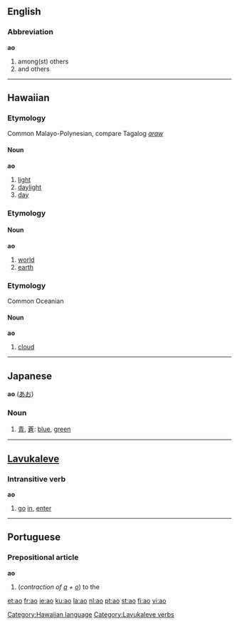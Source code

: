 {{see|AO|.a'o|áo|ào|ǎo|ÄO|āo}}
==English==

===Abbreviation===
'''ao'''

# among(st) others
# and others

----

==Hawaiian==

===Etymology===
Common Malayo-Polynesian, compare Tagalog ''[[araw]]''

====Noun====
'''ao'''

# [[light]]
# [[daylight]]
# [[day]]

===Etymology===

====Noun====
'''ao'''

# [[world]]
# [[earth]]

===Etymology===
Common Oceanian

====Noun====
'''ao'''

# [[cloud]]

[[Category:Hawaiian language]]

----

==Japanese==
'''ao''' ([[あお]])

===Noun===
# [[青]], [[蒼]]: [[blue]], [[green]]

{{ja-attention|needs POS template to categorize|key=c|tcat=romaji}}

----

==[[Lavukaleve]]==

===Intransitive verb===
'''ao'''

# [[go]] [[in]], [[enter]]

[[Category:Lavukaleve verbs]]

----

==Portuguese==

===Prepositional article===
'''ao'''

# (''contraction of [[a#Portuguese|a]] + [[o#Portuguese|o]]'') to the

[[et:ao]]
[[fr:ao]]
[[ie:ao]]
[[ku:ao]]
[[la:ao]]
[[nl:ao]]
[[pt:ao]]
[[st:ao]]
[[fi:ao]]
[[vi:ao]]